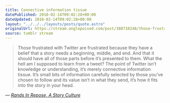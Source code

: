```yaml
---
title: Connective information tissue
datePublished: 2010-02-14T09:02:28+00:00
dateUpdated: 2010-02-14T09:02:28+00:00
layout: "../../../layouts/posts/quote.astro"
originalUrl: https://stream.anglepoised.com/post/388710248/those-frustrated-with-twitter-are-frustrated
source: tumblr stream
---
```


> Those frustrated with Twitter are frustrated because they have a belief that a story needs a beginning, middle, and end. And that it should have all of those parts before it’s presented to them. What the hell am I supposed to learn from a tweet? The point of Twitter isn’t knowledge or understanding, it’s merely connective information tissue. It’s small bits of information carefully selected by those you’ve chosen to follow and its value isn’t in what they send, it’s how it fits into the story in your head.

— <cite>[Rands In Repose, _A Story Culture_](https://randsinrepose.com/archives/a-story-culture/)</cite>
